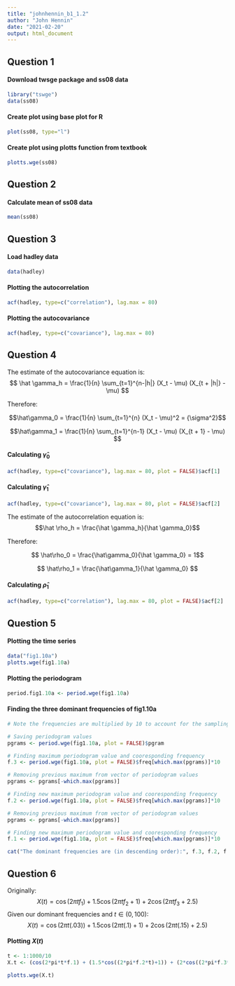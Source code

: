 ```yaml
---
title: "johnhennin_b1_1.2"
author: "John Hennin"
date: "2021-02-20"
output: html_document
---
```


## Question 1

#### Download twsge package and ss08 data
```r
library("tswge")
data(ss08)
```

#### Create plot using base plot for R
```r
plot(ss08, type="l")
```

#### Create plot using plotts function from textbook
```r
plotts.wge(ss08)
```


## Question 2

#### Calculate mean of ss08 data
```r
mean(ss08)
```

## Question 3

#### Load hadley data
```r
data(hadley)
```

#### Plotting the autocorrelation
```r
acf(hadley, type=c("correlation"), lag.max = 80)
```

#### Plotting the autocovariance
```r
acf(hadley, type=c("covariance"), lag.max = 80)
```

## Question 4

The estimate of the autocovariance equation is:
$$ \hat \gamma_h = \frac{1}{n} \sum_{t=1}^{n-|h|} (X_t - \mu) (X_{t + |h|} - \mu) $$

Therefore:

$$\hat\gamma_0 = \frac{1}{n} \sum_{t=1}^{n} (X_t - \mu)^2 = {\sigma^2}$$

$$\hat\gamma_1 = \frac{1}{n} \sum_{t=1}^{n-1} (X_t - \mu) (X_{t + 1} - \mu) $$

#### Calculating $\hat\gamma_0$
```r
acf(hadley, type=c("covariance"), lag.max = 80, plot = FALSE)$acf[1]
```

#### Calculating $\hat\gamma_1$
```r
acf(hadley, type=c("covariance"), lag.max = 80, plot = FALSE)$acf[2]
```

The estimate of the autocorrelation equation is:
$$\hat \rho_h = \frac{\hat \gamma_h}{\hat \gamma_0}$$

Therefore:

$$ \hat\rho_0 = \frac{\hat\gamma_0}{\hat \gamma_0} =  1$$

$$ \hat\rho_1 = \frac{\hat\gamma_1}{\hat \gamma_0} $$

#### Calculating $\hat\rho_1$
```r
acf(hadley, type=c("correlation"), lag.max = 80, plot = FALSE)$acf[2]
```

## Question 5

#### Plotting the time series
```r
data("fig1.10a")
plotts.wge(fig1.10a)
```

#### Plotting the periodogram
```r
period.fig1.10a <- period.wge(fig1.10a)
```

#### Finding the three dominant frequencies of fig1.10a
```r
# Note the frequencies are multiplied by 10 to account for the sampling rate

# Saving periodogram values
pgrams <- period.wge(fig1.10a, plot = FALSE)$pgram

# Finding maximum periodogram value and cooresponding frequency
f.3 <- period.wge(fig1.10a, plot = FALSE)$freq[which.max(pgrams)]*10

# Removing previous maximum from vector of periodogram values
pgrams <- pgrams[-which.max(pgrams)]

# Finding new maximum periodogram value and cooresponding frequency
f.2 <- period.wge(fig1.10a, plot = FALSE)$freq[which.max(pgrams)]*10

# Removing previous maximum from vector of periodogram values
pgrams <- pgrams[-which.max(pgrams)]

# Finding new maximum periodogram value and cooresponding frequency
f.1 <- period.wge(fig1.10a, plot = FALSE)$freq[which.max(pgrams)]*10

cat("The dominant frequencies are (in descending order):", f.3, f.2, f.1)
```

## Question 6

Originally:
$$X(t) = \cos(2\pi t f_1) + 1.5 \cos(2\pi t f_2 + 1) + 2 \cos(2 \pi t f_3 + 2.5)$$
Given our dominant frequencies and $t \in (0, 100)$:
$$X(t) = \cos(2\pi t (.03)) + 1.5 \cos(2\pi t (.1) + 1) + 2 \cos(2 \pi t (.15) + 2.5)$$

#### Plotting $X(t)$
```r
t <- 1:1000/10
X.t <- (cos(2*pi*t*f.1) + (1.5*cos((2*pi*f.2*t)+1)) + (2*cos((2*pi*f.3*t)+2.5)))

plotts.wge(X.t)
```


